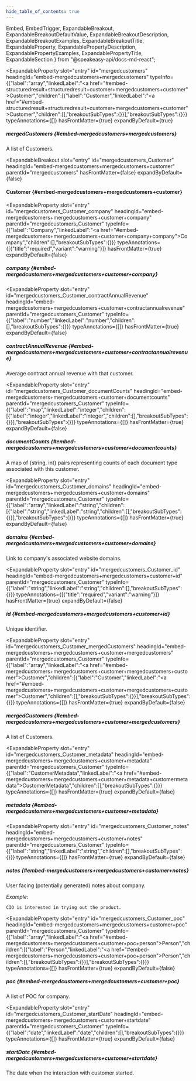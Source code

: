 ```yaml
---
hide_table_of_contents: true
---
```

  Embed,
  EmbedTrigger,
  ExpandableBreakout,
  ExpandableBreakoutDefaultValue,
  ExpandableBreakoutDescription,
  ExpandableBreakoutExamples,
  ExpandableBreakoutTitle,
  ExpandableProperty,
  ExpandablePropertyDescription,
  ExpandablePropertyExamples,
  ExpandablePropertyTitle,
  ExpandableSection
} from "@speakeasy-api/docs-md-react";

<ExpandableSection>

<ExpandableProperty
  slot="entry"
  id="mergedcustomers"
  headingId="embed-mergedcustomers+mergedcustomers"
  typeInfo={{"label":"array","linkedLabel":"<a href=\"#embed-structuredresult+structuredresult+customer+mergedcustomers+customer\">Customer</a>","children":[{"label":"Customer","linkedLabel":"<a href=\"#embed-structuredresult+structuredresult+customer+mergedcustomers+customer\">Customer</a>","children":[],"breakoutSubTypes":{}}],"breakoutSubTypes":{}}}
  typeAnnotations={[]}
  hasFrontMatter={true}
  expandByDefault={true}
>

<ExpandablePropertyTitle slot="title">

##### mergedCustomers \{#embed-mergedcustomers+mergedcustomers\}

</ExpandablePropertyTitle>

<ExpandablePropertyDescription slot="description">

A list of Customers.

</ExpandablePropertyDescription>

</ExpandableProperty>

<ExpandableBreakout
  slot="entry"
  id="mergedcustomers_Customer"
  headingId="embed-mergedcustomers+mergedcustomers+customer"
  parentId="mergedcustomers"
  hasFrontMatter={false}
  expandByDefault={false}
>

<ExpandableBreakoutTitle slot="title">

#### Customer \{#embed-mergedcustomers+mergedcustomers+customer\}

</ExpandableBreakoutTitle>

<ExpandableBreakoutDescription slot="description">

</ExpandableBreakoutDescription>

<ExpandableBreakoutExamples slot="examples">

</ExpandableBreakoutExamples>

<ExpandableBreakoutDefaultValue slot="defaultValue">

</ExpandableBreakoutDefaultValue>

</ExpandableBreakout>

<ExpandableProperty
  slot="entry"
  id="mergedcustomers_Customer_company"
  headingId="embed-mergedcustomers+mergedcustomers+customer+company"
  parentId="mergedcustomers_Customer"
  typeInfo={{"label":"Company","linkedLabel":"<a href=\"#embed-mergedcustomers+mergedcustomers+customer+company+company\">Company</a>","children":[],"breakoutSubTypes":{}}}
  typeAnnotations={[{"title":"required","variant":"warning"}]}
  hasFrontMatter={true}
  expandByDefault={false}
>

<ExpandablePropertyTitle slot="title">

##### company \{#embed-mergedcustomers+mergedcustomers+customer+company\}

</ExpandablePropertyTitle>

<Embed slot="embed">

<EmbedTrigger slot="trigger" embedTitle="company" triggerText="View company details">

<Embedcompany />

</EmbedTrigger>

</Embed>

</ExpandableProperty>

<ExpandableProperty
  slot="entry"
  id="mergedcustomers_Customer_contractAnnualRevenue"
  headingId="embed-mergedcustomers+mergedcustomers+customer+contractannualrevenue"
  parentId="mergedcustomers_Customer"
  typeInfo={{"label":"number","linkedLabel":"number","children":[],"breakoutSubTypes":{}}}
  typeAnnotations={[]}
  hasFrontMatter={true}
  expandByDefault={false}
>

<ExpandablePropertyTitle slot="title">

##### contractAnnualRevenue \{#embed-mergedcustomers+mergedcustomers+customer+contractannualrevenue\}

</ExpandablePropertyTitle>

<ExpandablePropertyDescription slot="description">

Average contract annual revenue with that customer.

</ExpandablePropertyDescription>

</ExpandableProperty>

<ExpandableProperty
  slot="entry"
  id="mergedcustomers_Customer_documentCounts"
  headingId="embed-mergedcustomers+mergedcustomers+customer+documentcounts"
  parentId="mergedcustomers_Customer"
  typeInfo={{"label":"map","linkedLabel":"integer","children":[{"label":"integer","linkedLabel":"integer","children":[],"breakoutSubTypes":{}}],"breakoutSubTypes":{}}}
  typeAnnotations={[]}
  hasFrontMatter={true}
  expandByDefault={false}
>

<ExpandablePropertyTitle slot="title">

##### documentCounts \{#embed-mergedcustomers+mergedcustomers+customer+documentcounts\}

</ExpandablePropertyTitle>

<ExpandablePropertyDescription slot="description">

A map of \{string, int\} pairs representing counts of each document type associated with this customer.

</ExpandablePropertyDescription>

</ExpandableProperty>

<ExpandableProperty
  slot="entry"
  id="mergedcustomers_Customer_domains"
  headingId="embed-mergedcustomers+mergedcustomers+customer+domains"
  parentId="mergedcustomers_Customer"
  typeInfo={{"label":"array","linkedLabel":"string","children":[{"label":"string","linkedLabel":"string","children":[],"breakoutSubTypes":{}}],"breakoutSubTypes":{}}}
  typeAnnotations={[]}
  hasFrontMatter={true}
  expandByDefault={false}
>

<ExpandablePropertyTitle slot="title">

##### domains \{#embed-mergedcustomers+mergedcustomers+customer+domains\}

</ExpandablePropertyTitle>

<ExpandablePropertyDescription slot="description">

Link to company's associated website domains.

</ExpandablePropertyDescription>

</ExpandableProperty>

<ExpandableProperty
  slot="entry"
  id="mergedcustomers_Customer_id"
  headingId="embed-mergedcustomers+mergedcustomers+customer+id"
  parentId="mergedcustomers_Customer"
  typeInfo={{"label":"string","linkedLabel":"string","children":[],"breakoutSubTypes":{}}}
  typeAnnotations={[{"title":"required","variant":"warning"}]}
  hasFrontMatter={true}
  expandByDefault={false}
>

<ExpandablePropertyTitle slot="title">

##### id \{#embed-mergedcustomers+mergedcustomers+customer+id\}

</ExpandablePropertyTitle>

<ExpandablePropertyDescription slot="description">

Unique identifier.

</ExpandablePropertyDescription>

</ExpandableProperty>

<ExpandableProperty
  slot="entry"
  id="mergedcustomers_Customer_mergedCustomers"
  headingId="embed-mergedcustomers+mergedcustomers+customer+mergedcustomers"
  parentId="mergedcustomers_Customer"
  typeInfo={{"label":"array","linkedLabel":"<a href=\"#embed-mergedcustomers+mergedcustomers+customer+mergedcustomers+customer\">Customer</a>","children":[{"label":"Customer","linkedLabel":"<a href=\"#embed-mergedcustomers+mergedcustomers+customer+mergedcustomers+customer\">Customer</a>","children":[],"breakoutSubTypes":{}}],"breakoutSubTypes":{}}}
  typeAnnotations={[]}
  hasFrontMatter={true}
  expandByDefault={false}
>

<ExpandablePropertyTitle slot="title">

##### mergedCustomers \{#embed-mergedcustomers+mergedcustomers+customer+mergedcustomers\}

</ExpandablePropertyTitle>

<ExpandablePropertyDescription slot="description">

A list of Customers.

</ExpandablePropertyDescription>

</ExpandableProperty>

<ExpandableProperty
  slot="entry"
  id="mergedcustomers_Customer_metadata"
  headingId="embed-mergedcustomers+mergedcustomers+customer+metadata"
  parentId="mergedcustomers_Customer"
  typeInfo={{"label":"CustomerMetadata","linkedLabel":"<a href=\"#embed-mergedcustomers+mergedcustomers+customer+metadata+customermetadata\">CustomerMetadata</a>","children":[],"breakoutSubTypes":{}}}
  typeAnnotations={[]}
  hasFrontMatter={true}
  expandByDefault={false}
>

<ExpandablePropertyTitle slot="title">

##### metadata \{#embed-mergedcustomers+mergedcustomers+customer+metadata\}

</ExpandablePropertyTitle>

<Embed slot="embed">

<EmbedTrigger slot="trigger" embedTitle="metadata" triggerText="View metadata details">

<Embedmetadata />

</EmbedTrigger>

</Embed>

</ExpandableProperty>

<ExpandableProperty
  slot="entry"
  id="mergedcustomers_Customer_notes"
  headingId="embed-mergedcustomers+mergedcustomers+customer+notes"
  parentId="mergedcustomers_Customer"
  typeInfo={{"label":"string","linkedLabel":"string","children":[],"breakoutSubTypes":{}}}
  typeAnnotations={[]}
  hasFrontMatter={true}
  expandByDefault={false}
>

<ExpandablePropertyTitle slot="title">

##### notes \{#embed-mergedcustomers+mergedcustomers+customer+notes\}

</ExpandablePropertyTitle>

<ExpandablePropertyDescription slot="description">

User facing (potentially generated) notes about company.

</ExpandablePropertyDescription>

<ExpandablePropertyExamples slot="examples">

_Example:_

```
CIO is interested in trying out the product.
```

</ExpandablePropertyExamples>

</ExpandableProperty>

<ExpandableProperty
  slot="entry"
  id="mergedcustomers_Customer_poc"
  headingId="embed-mergedcustomers+mergedcustomers+customer+poc"
  parentId="mergedcustomers_Customer"
  typeInfo={{"label":"array","linkedLabel":"<a href=\"#embed-mergedcustomers+mergedcustomers+customer+poc+person\">Person</a>","children":[{"label":"Person","linkedLabel":"<a href=\"#embed-mergedcustomers+mergedcustomers+customer+poc+person\">Person</a>","children":[],"breakoutSubTypes":{}}],"breakoutSubTypes":{}}}
  typeAnnotations={[]}
  hasFrontMatter={true}
  expandByDefault={false}
>

<ExpandablePropertyTitle slot="title">

##### poc \{#embed-mergedcustomers+mergedcustomers+customer+poc\}

</ExpandablePropertyTitle>

<ExpandablePropertyDescription slot="description">

A list of POC for company.

</ExpandablePropertyDescription>

<Embed slot="embed">

<EmbedTrigger slot="trigger" embedTitle="poc" triggerText="View poc details">

<Embedpoc />

</EmbedTrigger>

</Embed>

</ExpandableProperty>

<ExpandableProperty
  slot="entry"
  id="mergedcustomers_Customer_startDate"
  headingId="embed-mergedcustomers+mergedcustomers+customer+startdate"
  parentId="mergedcustomers_Customer"
  typeInfo={{"label":"date","linkedLabel":"date","children":[],"breakoutSubTypes":{}}}
  typeAnnotations={[]}
  hasFrontMatter={true}
  expandByDefault={false}
>

<ExpandablePropertyTitle slot="title">

##### startDate \{#embed-mergedcustomers+mergedcustomers+customer+startdate\}

</ExpandablePropertyTitle>

<ExpandablePropertyDescription slot="description">

The date when the interaction with customer started.

</ExpandablePropertyDescription>

</ExpandableProperty>

</ExpandableSection>